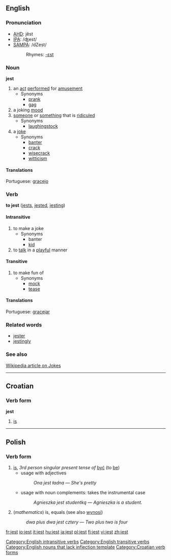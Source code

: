 ==English==
{{wikify}}
===Pronunciation===
*[[w:AHD|AHD]]: jĕst
*[[w:IPA|IPA]]: /ʤest/
*[[w:SAMPA|SAMPA]]: /dZest/
*:Rhymes: [[Rhymes:English:-ɛst|-ɛst]]

===Noun===
'''jest'''

# an [[act]] [[perform]]ed for [[amusement]]
#* Synonyms
#** [[prank]]
#** [[gag]]
# a joking [[mood]]
# [[someone]] or [[something]] that is [[ridicule]]d
#* Synonyms
#** [[laughingstock]]
# a [[joke]]
#* Synonyms
#** [[banter]]
#** [[crack]]
#** [[wisecrack]]
#** [[witticism]]

====Translations====
{{top}}
Portuguese: [[gracejo]] {{m}}
{{mid}}
{{bottom}}

===Verb===
'''to jest''' ([[jests]], [[jested]], [[jesting]])

====Intransitive====
# to make a joke
#* Synonyms
#** banter
#** [[kid]]
# to [[talk]] in a [[playful]] manner

====Transitive====
# to make fun of
#* Synonyms
#** [[mock]]
#** [[tease]]

====Translations====
{{top}}
Portuguese: [[gracejar]] {{m}}
{{mid}}
{{bottom}}

===Related words===
* [[jester]]
* [[jestingly]]

===See also===
[http://en.wikipedia.org/wiki/Jest Wikipedia article on Jokes]

----

==Croatian==
===Verb form===
'''jest'''

# [[is]]

----

==Polish==
===Verb form===
# [[is]], ''3rd person singular present tense of'' [[być]] (to [[be]])
#* usage with adjectives
#*: ''Ona jest ładna'' &mdash; ''She's pretty''
#* usage with noun complements: takes the instrumental case 
#*: ''Agnieszka jest studentką'' &mdash; ''Agnieszka is a student.''
# (''mathematics'') is, equals (see also [[wynosi]])
#: ''dwa plus dwa jest cztery'' &mdash; ''Two plus two is four''

[[Category:English intransitive verbs]]
[[Category:English transitive verbs]]
[[Category:English nouns that lack inflection template]]
[[Category:Croatian verb forms]]

[[fr:jest]]
[[io:jest]]
[[it:jest]]
[[hu:jest]]
[[ja:jest]]
[[pl:jest]]
[[fi:jest]]
[[vi:jest]]
[[zh:jest]]